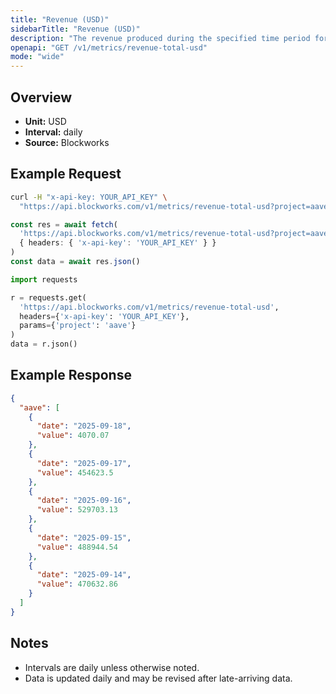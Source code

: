 ```yaml
---
title: "Revenue (USD)"
sidebarTitle: "Revenue (USD)"
description: "The revenue produced during the specified time period for given project."
openapi: "GET /v1/metrics/revenue-total-usd"
mode: "wide"
---
```


## Overview

- **Unit:** USD
- **Interval:** daily
- **Source:** Blockworks

## Example Request

<CodeGroup>

```bash cURL
curl -H "x-api-key: YOUR_API_KEY" \
  "https://api.blockworks.com/v1/metrics/revenue-total-usd?project=aave"
```

```typescript TypeScript
const res = await fetch(
  'https://api.blockworks.com/v1/metrics/revenue-total-usd?project=aave',
  { headers: { 'x-api-key': 'YOUR_API_KEY' } }
)
const data = await res.json()
```

```python Python
import requests

r = requests.get(
  'https://api.blockworks.com/v1/metrics/revenue-total-usd',
  headers={'x-api-key': 'YOUR_API_KEY'},
  params={'project': 'aave'}
)
data = r.json()
```

</CodeGroup>

## Example Response

```json
{
  "aave": [
    {
      "date": "2025-09-18",
      "value": 4070.07
    },
    {
      "date": "2025-09-17",
      "value": 454623.5
    },
    {
      "date": "2025-09-16",
      "value": 529703.13
    },
    {
      "date": "2025-09-15",
      "value": 488944.54
    },
    {
      "date": "2025-09-14",
      "value": 470632.86
    }
  ]
}
```

## Notes
- Intervals are daily unless otherwise noted.
- Data is updated daily and may be revised after late-arriving data.